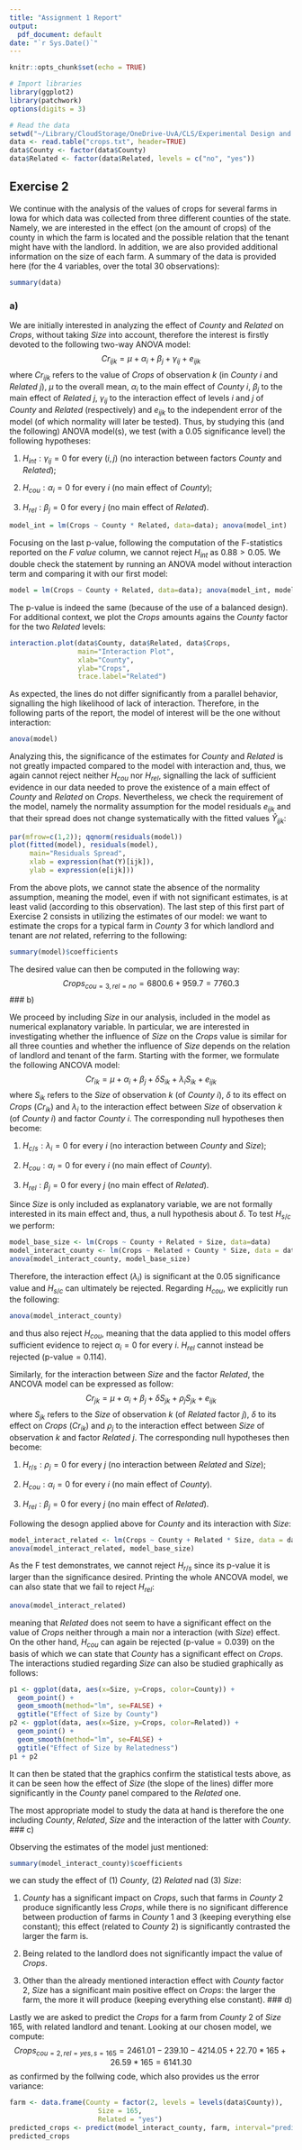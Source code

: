 ```yaml
---
title: "Assignment 1 Report"
output:
  pdf_document: default
date: "`r Sys.Date()`"
---
```


```r
knitr::opts_chunk$set(echo = TRUE)

# Import libraries
library(ggplot2)
library(patchwork)
options(digits = 3)

# Read the data
setwd("~/Library/CloudStorage/OneDrive-UvA/CLS/Experimental Design and Data Analysis/Assignment 1/EDDA_assignment1/Part 2")
data <- read.table("crops.txt", header=TRUE)
data$County <- factor(data$County)  
data$Related <- factor(data$Related, levels = c("no", "yes"))
```

## Exercise 2

  We continue with the analysis of the values of crops for several farms in Iowa for which data was collected from three different counties of the state. Namely, we are interested in the effect (on the amount of crops) of the county in which the farm is located and the possible relation that the tenant might have with the landlord. In addition, we are also provided additional information on the size of each farm. A summary of the data is provided here (for the 4 variables, over the total 30 observations):

```r
summary(data)
```


### a)

  We are initially interested in analyzing the effect of *County* and *Related* on *Crops*, without taking *Size* into account, therefore the interest is firstly devoted to the following two-way ANOVA model:
$$Cr_{ijk}=\mu+\alpha_{i}+\beta_{j}+\gamma_{ij}+e_{ijk}$$
where $Cr_{ijk}$ refers to the value of *Crops* of observation $k$ (in *County* $i$ and *Related* $j$), $\mu$ to the overall mean, $\alpha_i$ to the main effect of *County* $i$, $\beta_j$ to the main effect of *Related* $j$, $\gamma_{ij}$ to the interaction effect of levels $i$ and $j$ of *County* and *Related* (respectively) and $e_{ijk}$ to the independent error of the model (of which normality will later be tested). Thus, by studying this (and the following) ANOVA model(s), we test (with a $0.05$ significance level) the following hypotheses:

1. $H_{int}: \gamma_{ij}=0$ for every $(i,j)$ (no interaction between factors *County* and *Related*);

2. $H_{cou}: \alpha_{i}=0$ for every $i$ (no main effect of *County*);

3. $H_{rel}: \beta_{j}=0$ for every $j$ (no main effect of *Related*).

```r
model_int = lm(Crops ~ County * Related, data=data); anova(model_int)
```

Focusing on the last p-value, following the computation of the F-statistics reported on the *F value* column, we cannot reject $H_{int}$ as $0.88>0.05$. We double check the statement by running an ANOVA model without interaction term and comparing it with our first model:

```r
model = lm(Crops ~ County + Related, data=data); anova(model_int, model)
```

The p-value is indeed the same (because of the use of a balanced design). For additional context, we plot the *Crops* amounts agains the *County* factor for the two *Related* levels:

```r
interaction.plot(data$County, data$Related, data$Crops,
                 main="Interaction Plot",
                 xlab="County",
                 ylab="Crops",
                 trace.label="Related")
```

As expected, the lines do not differ significantly from a parallel behavior, signalling the high likelihood of lack of interaction. Therefore, in the following parts of the report, the model of interest will be the one without interaction:

```r
anova(model)
```

Analyzing this, the significance of the estimates for *County* and *Related* is not greatly impacted compared to the model with interaction and, thus, we again cannot reject neither $H_{cou}$ nor $H_{rel}$, signalling the lack of sufficient evidence in our data needed to prove the existence of a main effect of *County* and *Related* on *Crops*. Nevertheless, we check the requirement of the model, namely the normality assumption for the model residuals $e_{ijk}$ and that their spread does not change systematically with the fitted values $\hat{Y}_{ijk}$:

```r
par(mfrow=c(1,2)); qqnorm(residuals(model))
plot(fitted(model), residuals(model),
     main="Residuals Spread",
     xlab = expression(hat(Y)[ijk]),
     ylab = expression(e[ijk]))
```

From the above plots, we cannot state the absence of the normality assumption, meaning the model, even if with not significant estimates, is at least valid (according to this observation).
  The last step of this first part of Exercise 2 consists in utilizing the estimates of our model: we want to estimate the crops for a typical farm in *County* 3 for which landlord and tenant are *not* related, referring to the following:

```r
summary(model)$coefficients
```
The desired value can then be computed in the following way:
$$Crops_{cou=3, rel=no} = 6800.6 + 959.7 = 7760.3$$
### b)

  We proceed by including *Size* in our analysis, included in the model as numerical explanatory variable. In particular, we are interested in investigating whether the influence of *Size* on the *Crops* value is similar for all three counties and whether the influence of *Size* depends on the relation of landlord and tenant of the farm.
  Starting with the former, we formulate the following ANCOVA model:
$$Cr_{ik}=\mu+\alpha_{i}+\beta_{j}+\delta S_{ik}+\lambda_{i} S_{ik}+e_{ijk}$$
where $S_{ik}$ refers to the *Size* of observation $k$ (of *County* $i$), $\delta$ to its effect on *Crops* ($Cr_{ik}$) and $\lambda_{i}$ to the interaction effect between *Size* of observation $k$ (of *County* $i$) and factor *County* $i$. The corresponding null hypotheses then become:

1. $H_{c/s}: \lambda_{i}=0$ for every $i$ (no interaction between *County* and *Size*);

2. $H_{cou}: \alpha_{i}=0$ for every $i$ (no main effect of *County*).

3. $H_{rel}: \beta_{j}=0$ for every $j$ (no main effect of *Related*).

Since *Size* is only included as explanatory variable, we are not formally interested in its main effect and, thus, a null hypothesis about $\delta$.
To test $H_{s/c}$ we perform:
```r
model_base_size <- lm(Crops ~ County + Related + Size, data=data)
model_interact_county <- lm(Crops ~ Related + County * Size, data = data)
anova(model_interact_county, model_base_size)
```

Therefore, the interaction effect ($\lambda_{i}$) is significant at the $0.05$ significance value and $H_{s/c}$ can ultimately be rejected. Regarding $H_{cou}$, we explicitly run the following:
```r
anova(model_interact_county)
```
and thus also reject $H_{cou}$, meaning that the data applied to this model offers sufficient evidence to reject $\alpha_{i}=0$ for every $i$. $H_{rel}$ cannot instead be rejected (p-value$=0.114$).

  Similarly, for the interaction between *Size* and the factor *Related*, the ANCOVA model can be expressed as follow:
$$Cr_{jk}=\mu+\alpha_{i}+\beta_{j}+\delta S_{jk}+\rho_{j} S_{jk}+e_{ijk}$$
where $S_{jk}$ refers to the *Size* of observation $k$ (of *Related* factor $j$), $\delta$ to its effect on *Crops* ($Cr_{ik}$) and $\rho_{j}$ to the interaction effect between *Size* of observation $k$ and factor *Related* $j$. The corresponding null hypotheses then become:

1. $H_{r/s}: \rho_{j}=0$ for every $j$ (no interaction between *Related* and *Size*);

2. $H_{cou}: \alpha_{i}=0$ for every $i$ (no main effect of *County*).

3. $H_{rel}: \beta_{j}=0$ for every $j$ (no main effect of *Related*).

Following the desogn applied above for *County* and its interaction with *Size*:
```r
model_interact_related <- lm(Crops ~ County + Related * Size, data = data)
anova(model_interact_related, model_base_size)
```
As the F test demonstrates, we cannot reject $H_{r/s}$ since its p-value it is larger than the significance desired. Printing the whole ANCOVA model, we can also state that we fail to reject $H_{rel}$:
```r
anova(model_interact_related)
```

meaning that *Related* does not seem to have a significant effect on the value of *Crops* neither through a main nor a interaction (with *Size*) effect. On the other hand, $H_{cou}$ can again be rejected (p-value$=0.039$) on the basis of which we can state that *County* has a significant effect on *Crops*.
The interactions studied regarding *Size* can also be studied graphically as follows:
```r
p1 <- ggplot(data, aes(x=Size, y=Crops, color=County)) +
  geom_point() +
  geom_smooth(method="lm", se=FALSE) +
  ggtitle("Effect of Size by County")
p2 <- ggplot(data, aes(x=Size, y=Crops, color=Related)) +
  geom_point() +
  geom_smooth(method="lm", se=FALSE) +
  ggtitle("Effect of Size by Relatedness")
p1 + p2
```
It can then be stated that the graphics confirm the statistical tests above, as it can be seen how the effect of *Size* (the slope of the lines) differ more significantly in the *County* panel compared to the *Related* one.

  The most appropriate model to study the data at hand is therefore the one including *County*, *Related*, *Size* and the interaction of the latter with *County*.
### c)

  Observing the estimates of the model just mentioned:
```r
summary(model_interact_county)$coefficients
```
we can study the effect of (1) *County*, (2) *Related* nad (3) *Size*:

1. *County* has a significant impact on *Crops*, such that farms in *County* 2 produce significantly less *Crops*, while there is no significant difference between production of farms in *County* 1 and 3 (keeping everything else constant); this effect (related to *County* 2) is significantly contrasted the larger the farm is.

2. Being related to the landlord does not significantly impact the value of *Crops*.

3. Other than the already mentioned interaction effect with *County* factor 2, *Size* has a significant main positive effect on *Crops*: the larger the farm, the more it will produce (keeping everything else constant).
### d)

Lastly we are asked to predict the *Crops* for a farm from *County* 2 of *Size* 165, with related landlord and tenant. Looking at our chosen model, we compute:
$$Crops_{cou=2, rel=yes, s=165} = 2461.01 -239.10-4214.05+22.70*165+26.59*165 = 6141.30$$
as confirmed by the follwing code, which also provides us the error variance:
```r
farm <- data.frame(County = factor(2, levels = levels(data$County)),
                      Size = 165,
                      Related = "yes")
predicted_crops <- predict(model_interact_county, farm, interval="prediction")
predicted_crops
```

